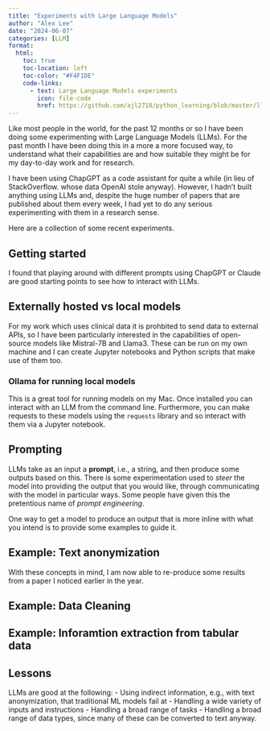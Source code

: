 ```yaml
---
title: "Experiments with Large Language Models"
author: "Alex Lee"
date: "2024-06-07"
categories: [LLM]
format:
  html:
    toc: true
    toc-location: left
    toc-color: "#F4F1DE"
    code-links:
      - text: Large Language Models experiments
        icon: file-code
        href: https://github.com/ajl2718/python_learning/blob/master/llm_experiments1.ipynb
---
```


Like most people in the world, for the past 12 months or so I have been doing some experimenting with Large Language Models (LLMs). For the past month I have been doing this in a more a more focused way, to understand what their capabilities are and how suitable they might be for my day-to-day work and for research. 

I have been using ChapGPT as a code assistant for quite a while (in lieu of StackOverflow. whose data OpenAI stole anyway). However, I hadn't built anything using LLMs and, despite the huge number of papers that are published about them every week, I had yet to do any serious experimenting with them in a research sense.

Here are a collection of some recent experiments.

## Getting started
I found that playing around with different prompts using ChapGPT or Claude are good starting points to see how to interact with LLMs. 

## Externally hosted vs local models
For my work which uses clinical data it is prohbited to send data to external APIs, so I have been particularly interested in the capabilities of open-source models like Mistral-7B and Llama3. These can be run on my own machine and I can create Jupyter notebooks and Python scripts that make use of them too.

### Ollama for running local models
This is a great tool for running models on my Mac. Once installed you can interact with an LLM from the command line. Furthermore, you can make requests to these models using the `requests` library and so interact with them via a Jupyter notebook.

## Prompting
LLMs take as an input a **prompt**, i.e., a string, and then produce some outputs based on this. There is some experimentation used to *steer* the model into providing the output that you would like, through communicating with the model in particular ways. Some people have given this the pretentious name of *prompt engineering*.

One way to get a model to produce an output that is more inline with what you intend is to provide some examples to guide it.

## Example: Text anonymization
With these concepts in mind, I am now able to re-produce some results from a paper I noticed earlier in the year. 

## Example: Data Cleaning

## Example: Inforamtion extraction from tabular data

## Lessons

LLMs are good at the following:
- Using indirect information, e.g., with text anonymization, that traditional ML models fail at
- Handling a wide variety of inputs and instructions
- Handling a broad range of tasks
- Handling a broad range of data types, since many of these can be converted to text anyway.